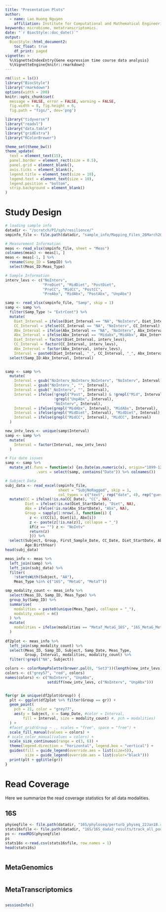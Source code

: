 ```yaml
---
title: "Presentation Plots"
author: 
  - name: Lan Huong Nguyen
    affiliation: Institute for Computational and Mathematical Engineering, Stanford University, CA 94305
keywords: microbiome, metatranscriptomics.
date: "`r BiocStyle::doc_date()`"
output: 
  BiocStyle::html_document2:
    toc_float: true
    df_print: paged
vignette: >
  %\VignetteIndexEntry{Gene expression time course data analysis}
  %\VignetteEngine{knitr::rmarkdown}
---
```


```r
rm(list = ls())
library("BiocStyle")
library("rmarkdown")
options(width = 200) 
knitr::opts_chunk$set(
  message = FALSE, error = FALSE, warning = FALSE, 
  fig.width = 8, fig.height = 6,
  fig.path = "figs/", dev='png') 
```

```r
library("tidyverse")
library("readxl")
library("data.table")
library("gridExtra")
library("RColorBrewer")

theme_set(theme_bw())
theme_update(
  text = element_text(15),
  panel.border = element_rect(size = 0.5),
  panel.grid = element_blank(),
  axis.ticks = element_blank(),
  legend.title = element_text(size = 10),
  legend.text = element_text(size = 10),
  legend.position = "bottom",
  strip.background = element_blank()
)
```

Study Design {#study-design .unnumbered}
========================================


```r
# loading sample info
datadir <- "/scratch/PI/sph/resilience/"
smpinfo_file <- file.path(datadir, "sample_info/Mapping_Files_26March2018.xlsx") 

# Measurement Information
meas <- read_xlsx(smpinfo_file, sheet = "Meas")
colnames(meas) <- meas[1, ]
meas <- meas[-1, ] %>%
  rename(Samp_ID = SampID) %>%
  select(Meas_ID:Meas_Type)

```

```r
# Sample Information
interv_levs <- c("NoInterv", 
                 "PreDiet", "MidDiet", "PostDiet", 
                 "PreCC", "MidCC", "PostCC", 
                 "PreAbx", "MidAbx", "PostAbx", "UnpAbx")

samp <- read_xlsx(smpinfo_file, "Samp", skip = 1) 
samp <- samp %>%
  filter(Samp_Type != "ExtrCont") %>%
  mutate(
    Diet_Interval = ifelse(Diet_Interval == "NA", "NoInterv", Diet_Interval),
    CC_Interval = ifelse(CC_Interval == "NA", "NoInterv", CC_Interval),
    Abx_Interval = ifelse(Abx_Interval == "NA", "NoInterv", Abx_Interval),
    Abx_Interval = ifelse(Abx_Interval == "Midabx","MidAbx", Abx_Interval),
    Diet_Interval = factor(Diet_Interval, interv_levs),
    CC_Interval = factor(CC_Interval, interv_levs),
    Abx_Interval = factor(Abx_Interval, interv_levs),
    Interval = paste0(Diet_Interval, "_", CC_Interval, "_", Abx_Interval)) %>%
  select(Samp_ID:Abx_Interval, Interval) 
  

samp <- samp %>%
  mutate(
    Interval = gsub("NoInterv_NoInterv_NoInterv", "NoInterv", Interval),
    Interval = gsub("NoInterv_", "", Interval),
    Interval = gsub("_NoInterv", "", Interval),
    Interval = ifelse(!grepl("Post", Interval) & !grepl("Mid", Interval) &
                      !grepl("UnpAbx", Interval),
                      "NoInterv", Interval),
    Interval = ifelse(grepl("MidAbx", Interval), "MidAbx", Interval),
    Interval = ifelse(grepl("MidDiet", Interval), "MidDiet", Interval),
    Interval = ifelse(grepl("MidCC", Interval), "MidCC", Interval)
  ) 

new_intv_levs <- unique(samp$Interval) 
samp <- samp %>%
  mutate(
    Interval = factor(Interval, new_intv_levs)
  )

# Fix date issues
samp <- samp %>% 
  mutate_at(.funs = function(x) {as.Date(as.numeric(x), origin="1899-12-30")},
              .vars = select(samp, contains("Date")) %>% colnames())


```

```r
# Subject Data
subj_data <- read_excel(smpinfo_file,
                        sheet = "SubjNoRagged", skip = 1, 
                        col_types = c("text", rep("date", 4), rep("guess", 864)))  %>%
  mutate(CC = ifelse(!is.na(CC_Date), "CC", NA),
         Diet = ifelse(!is.na(Diet_StartDate), "Diet", NA),
         Abx = ifelse(!is.na(Abx_StartDate), "Abx", NA),
         Group = sapply(1:nrow(.), function(i) {
           z <- c(CC[i], Diet[i], Abx[i])
           z <- paste(z[!is.na(z)], collapse = "_")
           if(z == "") z <- "NoIntv"
           return(z)
           })) %>%
  select(Subject, Group, First_Sample_Date, CC_Date, Diet_StartDate, Abx_StartDate,
         Age:BirthYear)
head(subj_data)
```

```r
meas_info <- meas %>%
  left_join(samp) %>%
  left_join(subj_data) %>%
  filter(
    !startsWith(Subject, "AA"),
    Meas_Type %in% c("16S", "MetaG", "MetaT"))
```


```r
smp_modality_count <- meas_info %>%
  select(Meas_ID, Samp_ID, Meas_Type) %>%
  group_by(Samp_ID) %>%
  summarise(
    modalities = paste0(unique(Meas_Type), collapse = "_"),
    modality_count = n()
  ) %>%
  mutate(
    modalities = ifelse(modalities == "MetaT_MetaG_16S", "16S_MetaG_MetaT", modalities)
  )
  
df2plot <- meas_info %>%
  left_join(smp_modality_count) %>% 
  select(Meas_ID, Samp_ID, Subject, Samp_Date, Meas_Type, 
         Group, Interval, modalities, modality_count) %>%
  filter(!grepl("NA", Subject))
```


```r
colors <- colorRampPalette(brewer.pal(8, "Set3"))(length(new_intv_levs)-2)
colors <- c("grey57", "red", colors)
names(colors) <- c("NoInterv", "UnpAbx", 
                   setdiff(new_intv_levs, c("NoInterv", "UnpAbx")))


for(gr in unique(df2plot$Group)) {
  plt <- ggplot(df2plot %>% filter(Group == gr)) +
  geom_point(
    pch = 21, color = "grey77",
    aes(y = Subject, x = Samp_Date, #color = Interval,
        fill = Interval, size = modality_count) #, pch = modalities)
  ) +
  #facet_grid(Group ~ ., scales = "free", space = "free") +
  scale_fill_manual(values = colors) +
 # scale_color_manual(values = colors) +
  scale_size_continuous(range = c(3, 6)) +
  theme(legend.direction = "horizontal", legend.box = "vertical") +
  guides(fill = guide_legend(override.aes = list(size=5)),
         size = guide_legend(override.aes = list(color="black")))
  print(plt + ggtitle(gr))
}

```


Read Coverage {#read-coverage .unnumbered}
========================================

Here we summarize the read coverage statistics for all data modalities.

16S {#read-coverage-16S .unnumbered}
------------------------------------

```r
physeqfile <- file.path(datadir, "16S/phyloseq/perturb_physeq_22Jan18.rds")
stats16sfile <- file.path(datadir, "16S/16S_dada2_results/track_all_pools.csv")
ps <- readRDS(physeqfile)
ps
stats16s <-read.csv(stats16sfile, row.names = 1)
head(stats16s)
```

```r

```




MetaGenomics {#read-coverage-metag .unnumbered}
------------------------------------

```r

```

MetaTranscriptomics {#read-coverage-metat .unnumbered}
------------------------------------

```r

```


```r
sessionInfo()
```

